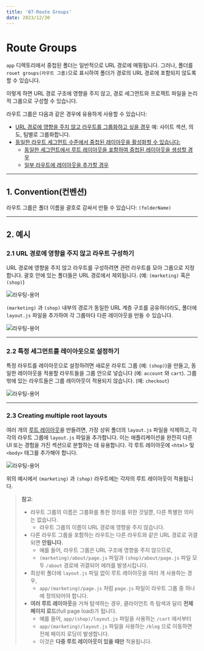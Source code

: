 ```yaml
---
title: '07-Route Groups'
date: 2023/12/30
---
```


# Route Groups

`app` 디렉토리에서 중첩된 폴더는 일반적으로 URL 경로에 매핑됩니다.
그러나, 폴더를 `rouet groups(라우트 그룹)`으로 표시하여 폴더가 경로의 URL 경로에 포함되지 않도록 할 수 있습니다.

이렇게 하면 URL 경로 구조에 영향을 주지 않고, 경로 세그먼트와 프로젝트 파일을 논리적 그룹으로 구성할 수 있습니다.

라우트 그룹은 다음과 같은 경우에 유용하게 사용할 수 있습니다:

- [URL 경로에 영향을 주지 않고 라우트를 그룹화하고 싶을 경우](#organize-routes-without-affecting-the-url-path) 예: 사이트 섹션, 의도, 팀별로 그룹화합니다.
- [동일한 라우트 세그먼트 수준에서 중첩된 레이아웃을 활성화할 수 있습니다:](/docs/app/building-your-application/routing/pages-and-layouts)
  - [동일한 세그먼트에서 루트 레이아웃을 포함하여 중첩된 레이아웃을 생성할 경우](#creating-multiple-root-layouts)
  - [일부 라우트에 레이아웃을 추가할 경우](#opting-specific-segments-into-a-layout)

---

## 1. Convention(컨벤션)

라우트 그룹은 폴더 이름을 괄호로 감싸서 만들 수 있습니다: `(folderName)`

---

## 2. 예시

### 2.1 URL 경로에 영향을 주지 않고 라우트 구성하기

URL 경로에 영향을 주지 않고 라우트를 구성하려면 관련 라우트를 모아 그룹으로 지정합니다.
괄호 안에 있는 폴더들은 URL 경로에서 제외됩니다. (예: `(marketing)` 혹은 `(shop)`)

![라우팅-용어](https://nextjs.org/_next/image?url=%2Fdocs%2Flight%2Froute-group-organisation.png&w=3840&q=75&dpl=dpl_AGVpExNSxGb3dC5jrZYnL2rzPEsj)

`(marketing)` 과 `(shop)` 내부의 경로가 동일한 URL 계층 구조를 공유하더라도,
폴더에 `layout.js` 파일을 추가하여 각 그룹마다 다른 레이아웃을 만들 수 있습니다.

![라우팅-용어](https://nextjs.org/_next/image?url=%2Fdocs%2Flight%2Froute-group-multiple-layouts.png&w=3840&q=75&dpl=dpl_AGVpExNSxGb3dC5jrZYnL2rzPEsj)

---

### 2.2 특정 세그먼트를 레이아웃으로 설정하기

특정 라우트를 레이아웃으로 설정하려면 새로운 라우트 그룹 (예: `(shop)`)을 만들고,
동일한 레이아웃을 적용할 라우트들을 그룹 안으로 넣습니다 (예: `account` 와 `cart`).
그룹 밖에 있는 라우트들은 그룹 레이아웃이 적용되지 않습니다. (예: `checkout`)

![라우팅-용어](https://nextjs.org/_next/image?url=%2Fdocs%2Flight%2Froute-group-opt-in-layouts.png&w=3840&q=75&dpl=dpl_AGVpExNSxGb3dC5jrZYnL2rzPEsj)

---

### 2.3 Creating multiple root layouts

여러 개의 [루트 레이아웃](https://nextjs.org/docs/app/building-your-application/routing/pages-and-layouts#root-layout-required)을 만들려면, 가장 상위 폴더의 `layout.js` 파일을 삭제하고, 각각의 라우트 그룹에 `layout.js` 파일을 추가합니다.
이는 애플리케이션을 완전히 다른 UI 또는 경험을 가진 섹션으로 분할하는 데 유용합니다.
각 루트 레이아웃에 `<html>` 및 `<body>` 태그를 추가해야 합니다.

![라우팅-용어](https://nextjs.org/_next/image?url=%2Fdocs%2Flight%2Froute-group-multiple-root-layouts.png&w=3840&q=75&dpl=dpl_AGVpExNSxGb3dC5jrZYnL2rzPEsj)

위의 예시에서 `(marketing)` 과 `(shop)` 라우트에는 각자의 루트 레이아웃이 적용됩니다.

> **참고**:
>
> - 라우트 그룹의 이름은 그룹화를 통한 정리를 위한 것일뿐, 다른 특별한 의미는 없습니다.
>   - 라우트 그룹의 이름이 URL 경로에 영향을 주지 않습니다.
> - 다른 라우트 그룹을 포함하는 라우트는 다른 라우트와 같은 URL 경로로 귀결되면 **안됩니다.**
>   - 예를 들어, 라우트 그룹은 URL 구조에 영향을 주지 않으므로,
>   - `(marketing)/about/page.js` 파일과 `(shop)/about/page.js` 파일 모두 `/about` 경로에 귀결되어 에러를 발생시킵니다.
> - 최상위 폴더에 `layout.js` 파일 없이 루트 레이아웃을 여러 개 사용하는 경우,
>   - `app/(marketing)/page.js` 처럼 `page.js` 파일이 라우트 그룹 중 하나에 정의되어야 합니다.
> - **여러 루트 레이아웃**을 거쳐 탐색하는 경우, 클라이언트 측 탐색과 달리 **전체 페이지 로드**(full page load)가 됩니다.
>   - 예를 들어, `app/(shop)/layout.js` 파일을 사용하는 `/cart` 에서부터
>   - `app/(marketing)/layout.js` 파일을 사용하는 `/blog` 으로 이동하면 전체 페이지 로딩이 발생합니다.
>   - 이것은 **다중 루트 레이아웃이 있을 때만** 적용됩니다.
